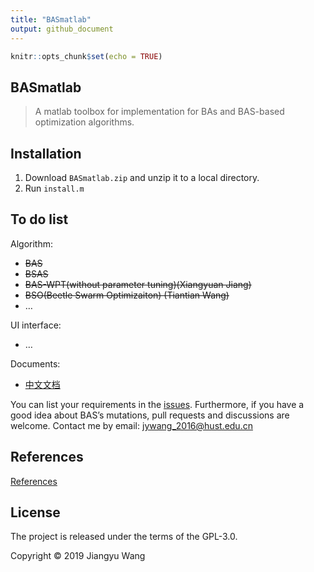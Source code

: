 ---
title: "BASmatlab"
output: github_document
---

```{r setup, include=FALSE}
knitr::opts_chunk$set(echo = TRUE)
```

## BASmatlab
>A matlab toolbox for implementation for BAs and BAS-based optimization algorithms.


## Installation

1. Download `BASmatlab.zip` and unzip it to a local directory.
2. Run `install.m`

## To do list

Algorithm:

-   ~~BAS~~
-   ~~BSAS~~
-   ~~BAS-WPT(without parameter tuning)(Xiangyuan Jiang)~~
-   ~~BSO(Beetle Swarm Optimizaiton) (Tiantian Wang)~~
-   ...

UI interface:

-   ...

Documents:

- [中文文档](https://github.com/jywang2016/BASmatlab/blob/master/doc/manual.pdf)

You can list your requirements in the [issues](https://github.com/jywang2016/BASmatlab/issues). Furthermore, if you have a good idea about BAS's mutations, pull requests and discussions are welcome. Contact me by email: <jywang_2016@hust.edu.cn>

## References

[References](https://github.com/jywang2016/rBAS#references)

## License

The project is released under the terms of the GPL-3.0.

Copyright © 2019 Jiangyu Wang